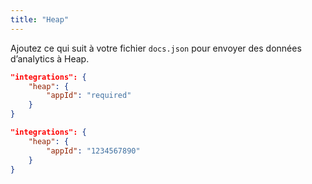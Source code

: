 ```yaml
---
title: "Heap"
---
```


Ajoutez ce qui suit à votre fichier `docs.json` pour envoyer des données d’analytics à Heap.

<CodeGroup>

```json Options d’analytics dans docs.json
"integrations": {
    "heap": {
        "appId": "required"
    }
}
```

```json Exemple
"integrations": {
    "heap": {
        "appId": "1234567890"
    }
}
```

</CodeGroup>
